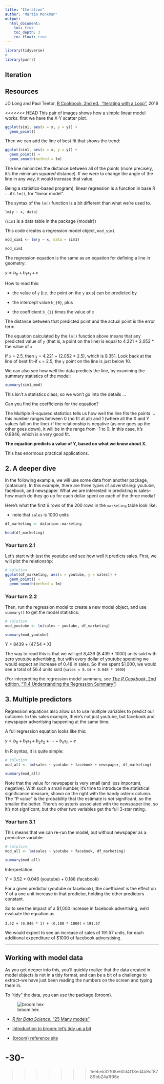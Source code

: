 ```yaml
---
title: "Iteration"
author: "Martin Monkman"
output:
  html_document:
    toc: true
    toc_depth: 3
    toc_float: true
---
```

```r

library(tidyverse)
#
library(purrr)
```




## Iteration




## Resources

JD Long and Paul Teetor, [R Cookbook, 2nd ed., "Iterating with a Loop"](https://rc2e.com/simpleprogramming#recipe-for_loop), 2019

<<<<<<< HEAD
This pair of images shows how a simple linear model works: first we have the X-Y scatter plot.


```r

ggplot(sim1, aes(x = x, y = y)) +
  geom_point()

```



Then we can add the line of best fit that shows the trend:

```r
ggplot(sim1, aes(x = x, y = y)) +
  geom_point() +
  geom_smooth(method = lm)

```


The line minimizes the distance between all of the points (more precisely, it's the minimum _squared_ distance). If we were to change the angle of the line in any way, it would increase that value.

Being a statistics-based program), linear regression is a function in base R ... it's `lm()`, for "linear model". 

The syntax of the `lm()` function is a bit different than what we're used to.

`lm(y ~ x, data)`

(`sim1` is a data table in the package {modelr})

This code creates a regression model object, `mod_sim1`

```r

mod_sim1 <- lm(y ~ x, data = sim1)

mod_sim1

```

The regression equation is the same as an equation for defining a line in geometry:

$y = b_{0} + b_{1}x_{1} + e$

How to read this:

* the value of `y` (i.e. the point on the `y` axis) can be predicted by

* the intercept value `b_{0}`, plus

* the coefficient `b_{1}` times the value of `x`

The distance between that predicted point and the actual point is the error term.


The equation calculated by the `lm()` function above means that any predicted value of `y` (that is, a point on the line) is equal to 4.221 + 2.052 * the value of `x`.

If `x` = 2.5, then `y` = 4.221 + (2.052 * 2.5), which is 9.351. Look back at the line of best fit--if `x` = 2.5, the `y` point on the line is just below 10. 

We can also see how well the data predicts the line, by examining the summary statistics of the model:

```r

summary(sim1_mod)

```

This isn't a statistics class, so we won't go into the details ... 

Can you find the coefficients for the equation?

The Multiple R-squared statistics tells us how well the line fits the points ... this number ranges between 0 (no fit at all) and 1 (where all the X and Y values fall on the line)--if the relationship is negative (as one goes up the other goes down), it will be in the range from -1 to 0. In this case, it's 0.8846, which is a very good fit.


**The equation predicts a value of Y, based on what we know about X.**

This has enormous practical applications.


## 2. A deeper dive

In the following example, we will use some data from another package, {datarium}. In this example, there are three types of adverstising: youtube, facebook, and newspaper. What we are interested in predicting is sales--how much do they go up for each dollar spent on each of the three media?

Here's what the first 6 rows of the 200 rows in the `marketing` table look like:

* note that `sales` is 1000 units

```r
df_marketing <- datarium::marketing 

head(df_marketing)
```


### Your turn 2.1

Let's start with just the youtube and see how well it predicts sales. First, we will plot the relationshp:

```r
# solution
ggplot(df_marketing, aes(x = youtube, y = sales)) +
  geom_point() +
  geom_smooth(method = lm)


```


### Your turn 2.2

Then, run the regression model to create a new model object, and use `summary()` to get the model statistics:

```r
# solution
mod_youtube <- lm(sales ~ youtube, df_marketing)

summary(mod_youtube)
```

Y = 8439 + (47.54 * X)

The way to read this is that we will get 8,439 (8.439 * 1000) units sold with zero youtube advertising, but with every dollar of youtube spending we would expect an increase of 0.48 in sales. So if we spent $1,000, we would see a total of 56.4 units sold (`sales = 8.44 + 0.048 * 1000`) 

(For interpreting the regression model summary, see [_The R Cookbook_, 2nd edition, "11.4 Understanding the Regression Summary"](https://rc2e.com/linearregressionandanova#recipe-id240))



## 3. Multiple predictors

Regression equations also allow us to use multiple variables to predict our outcome. In this sales example, there's not just youtube, but facebook and newspaper advertising happening at the same time.

A full regression equation looks like this:

$y = b_{0} + b_{1}x_{1} + b_{2}x_{2} + \cdots + b_{n}x_{n} + e$


In R syntax, it is quite simple:


```r
# solution
mod_all <- lm(sales ~ youtube + facebook + newspaper, df_marketing)

summary(mod_all)
```

Note that the value for newspaper is very small (and less important, negative). With such a small number, it's time to introduce the statistical significance measure, shown on the right with the handy asterix column. The "P value" is the probability that the estimate is _not_ significant, so the smaller the better. There's no asterix associated with the newspaper line, so it's not signficant, but the other two variables get the full 3-star rating.


### Your turn 3.1

This means that we can re-run the model, but without newspaper as a predictive variable:


```r
# solution
mod_all <- lm(sales ~ youtube + facebook, df_marketing)

summary(mod_all)
```


Interpretation:

Y = 3.52 + 0.046 (youtube) + 0.188 (facebook) 

For a given predictor (youtube or facebook), the coefficient is the effect on Y of a one unit increase in that predictor, holding the other predictors constant.

So to see the impact of a $1,000 increase in facebook advertising, we'd evaluate the equation as

`3.52 + (0.046 * 1) + (0.188 * 1000)` = `191.57`

We would expect to see an increase of sales of 191.57 units, for each additional expenditure of $1000 of facebook adverstising.

---

## Working with model data

As you get deeper into this, you'll quickly realize that the data created in model objects is not in a tidy format, and can be a bit of a challenge to extract--we have just been reading the numbers on the screen and typing them in.

To "tidy" the data, you can use the package {broom}.

![broom hex](../img/broom_400.png)

* [_R for Data Science_, "25 Many models"](https://r4ds.had.co.nz/many-models.html)

* [Introduction to broom: let's tidy up a bit](https://broom.tidyverse.org/articles/broom.html)

* [{broom} reference site](https://broom.tidyverse.org/)


-30-
=======
>>>>>>> 1eebe532f08e60d4f13ed4b9cf8789bb24a1f96e
